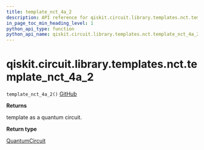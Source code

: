 ```yaml
---
title: template_nct_4a_2
description: API reference for qiskit.circuit.library.templates.nct.template_nct_4a_2
in_page_toc_min_heading_level: 1
python_api_type: function
python_api_name: qiskit.circuit.library.templates.nct.template_nct_4a_2
---
```


# qiskit.circuit.library.templates.nct.template\_nct\_4a\_2

<span id="qiskit.circuit.library.templates.nct.template_nct_4a_2" />

`template_nct_4a_2()` [GitHub](https://github.com/qiskit/qiskit/tree/stable/0.22/qiskit/circuit/library/templates/nct/template_nct_4a_2.py "view source code")

**Returns**

template as a quantum circuit.

**Return type**

[QuantumCircuit](qiskit.circuit.QuantumCircuit "qiskit.circuit.QuantumCircuit")


